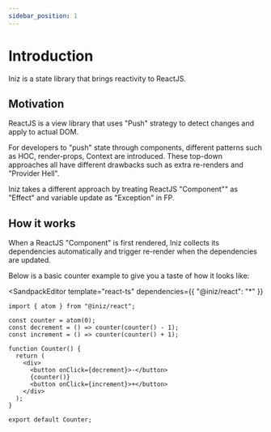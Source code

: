 ```yaml
---
sidebar_position: 1
---
```


# Introduction

Iniz is a state library that brings reactivity to ReactJS.

## Motivation

ReactJS is a view library that uses "Push" strategy to detect changes and apply to actual DOM.

For developers to "push" state through components, different patterns such as HOC, render-props, Context are introduced.
These top-down approaches all have different drawbacks such as extra re-renders and "Provider Hell".

Iniz takes a different approach by treating ReactJS "Component"" as "Effect" and variable update as "Exception" in FP.

## How it works

When a ReactJS "Component" is first rendered, Iniz collects its dependencies automatically and trigger re-render when the dependencies are updated.

Below is a basic counter example to give you a taste of how it looks like:

<SandpackEditor
  template="react-ts"
  dependencies={{ "@iniz/react": "*" }}
>

```tsx
import { atom } from "@iniz/react";

const counter = atom(0);
const decrement = () => counter(counter() - 1);
const increment = () => counter(counter() + 1);

function Counter() {
  return (
    <div>
      <button onClick={decrement}>-</button>
      {counter()}
      <button onClick={increment}>+</button>
    </div>
  );
}

export default Counter;
```

</SandpackEditor>
